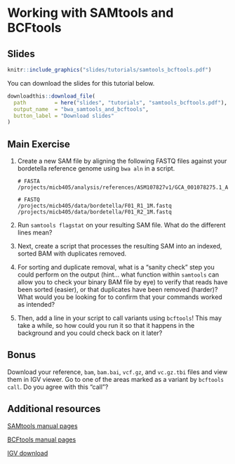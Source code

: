# Working with SAMtools and BCFtools

## Slides {-}

```r
knitr::include_graphics("slides/tutorials/samtools_bcftools.pdf")
```

You can download the slides for this tutorial below.

```r
downloadthis::download_file(
  path         = here("slides", "tutorials", "samtools_bcftools.pdf"),
  output_name  = "bwa_samtools_and_bcftools",
  button_label = "Download slides"
)
```

## Main Exercise {-}

1. Create a new SAM file by aligning the following FASTQ files against your bordetella reference genome using `bwa aln` in a script.

    ```
    # FASTA
    /projects/micb405/analysis/references/ASM107827v1/GCA_001078275.1_ASM107827v1_genomic.fna
    
    # FASTQ
    /projects/micb405/data/bordetella/F01_R1_1M.fastq
    /projects/micb405/data/bordetella/F01_R2_1M.fastq
    ```

1. Run `samtools flagstat` on your resulting SAM file. What do the different lines mean?

1. Next, create a script that processes the resulting SAM into an indexed, sorted BAM with duplicates removed.

1. For sorting and duplicate removal, what is a "sanity check" step you could perform on the output (hint... what function within `samtools` can allow you to check your binary BAM file by eye) to verify that reads have been sorted (easier), or that duplicates have been removed (harder)? What would you be looking for to confirm that your commands worked as intended?

1. Then, add a line in your script to call variants using `bcftools`! This may take a while, so how could you run it so that it happens in the background and you could check back on it later?

## Bonus {-}
Download your reference, `bam`, `bam.bai`, `vcf.gz`, and `vc.gz.tbi` files and view them in IGV viewer. Go to one of the areas marked as a variant by `bcftools call`. Do you agree with this "call"?

## Additional resources {-}

[SAMtools manual pages](http://www.htslib.org/doc/samtools.html)

[BCFtools manual pages](http://www.htslib.org/doc/bcftools.html)

[IGV download](https://software.broadinstitute.org/software/igv/download)

